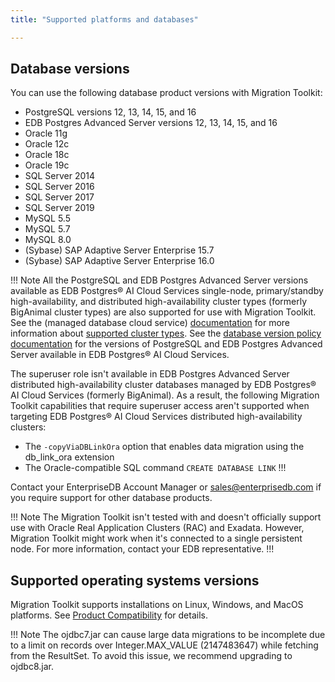 ```yaml
---
title: "Supported platforms and databases"

---
```


<div id="supported_operating_systems_and_database_versions" class="registered_link"></div>

## Database versions

You can use the following database product versions with Migration Toolkit:

-   PostgreSQL versions 12, 13, 14, 15, and 16
-   EDB Postgres Advanced Server versions 12, 13, 14, 15, and 16
-   Oracle 11g
-   Oracle 12c
-   Oracle 18c
-   Oracle 19c
-   SQL Server 2014
-   SQL Server 2016
-   SQL Server 2017
-   SQL Server 2019
-   MySQL 5.5
-   MySQL 5.7
-   MySQL 8.0
-   (Sybase) SAP Adaptive Server Enterprise 15.7
-   (Sybase) SAP Adaptive Server Enterprise 16.0

!!! Note
All the PostgreSQL and EDB Postgres Advanced Server versions available as EDB Postgres® AI Cloud Services single-node, primary/standby high-availability, and distributed high-availability cluster types (formerly BigAnimal cluster types) are also supported for use with Migration Toolkit. See the (managed database cloud service) [documentation](/biganimal/latest) for more information about [supported cluster types](/biganimal/latest/overview/02_high_availability/). See the [database version policy documentation](/biganimal/latest/overview/05_database_version_policy/) for the versions of PostgreSQL and EDB Postgres Advanced Server available in EDB Postgres® AI Cloud Services.

The superuser role isn't available in EDB Postgres Advanced Server distributed high-availability cluster databases managed by EDB Postgres® AI Cloud Services (formerly BigAnimal). As a result, the following Migration Toolkit capabilities that require superuser access aren't supported when targeting EDB Postgres® AI Cloud Services distributed high-availability clusters:
- The `-copyViaDBLinkOra` option that enables data migration using the db_link_ora extension
- The Oracle-compatible SQL command `CREATE DATABASE LINK`
!!!

Contact your EnterpriseDB Account Manager or [sales@enterprisedb.com](mailto:sales@enterprisedb.com) if you require support for other database products.

!!! Note
The Migration Toolkit isn't tested with and doesn't officially support use with Oracle Real Application Clusters (RAC) and Exadata. However, Migration Toolkit might work when it's connected to a single persistent node. For more information, contact your EDB representative.
!!!

## Supported operating systems versions

Migration Toolkit supports installations on Linux, Windows, and MacOS platforms. See [Product Compatibility](https://www.enterprisedb.com/platform-compatibility#mtk) for details.


!!! Note
    The ojdbc7.jar can cause large data migrations to be incomplete due to a limit on records over Integer.MAX_VALUE (2147483647) while fetching from the ResultSet. To avoid this issue, we recommend upgrading to ojdbc8.jar.

